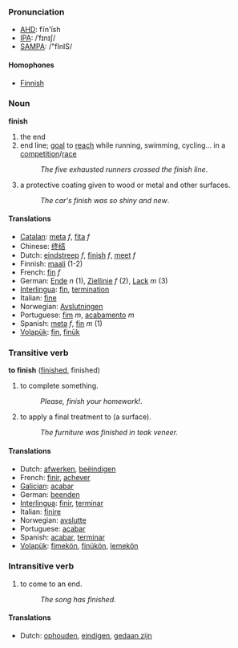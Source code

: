 ===Pronunciation===
*[[w:AHD|AHD]]: fĭn'ĭsh
*[[w:IPA|IPA]]: /ˈfɪnɪʃ/
*[[w:SAMPA|SAMPA]]: /"fInIS/
====Homophones====
*[[Finnish]]

=== Noun ===
'''finish'''

# the end
# end line; [[goal]] to [[reach]] while running, swimming, cycling... in a [[competition]]/[[race]]
#:''The five exhausted runners crossed the finish line''.
#a protective coating given to wood or metal and other surfaces.
#:''The car's finish was so shiny and new''.

====Translations====
*[[Catalan]]: [[meta]] ''f'', [[fita]] ''f''
*Chinese: [[终结]]
*Dutch: [[eindstreep]] ''f'', [[finish]] ''f'', [[meet]] ''f''
*Finnish: [[maali]] (1-2)
*French: [[fin]] ''f''
*German: [[Ende]] ''n'' (1), [[Ziellinie]] ''f'' (2), [[Lack]] ''m'' (3)
*[[Interlingua]]: [[fin]], [[termination]]
*Italian: [[fine]]
*Norwegian: [[Avslutningen]]
*Portuguese: [[fim]] ''m'', [[acabamento]] ''m''
*Spanish: [[meta]] ''f'', [[fin]] ''m'' (1)
*[[Volapük]]: [[fin]], [[finük]]

=== Transitive verb ===
'''to finish''' ([[finished]], finished)

# to complete something.
#:''Please, finish your homework!''.
# to apply a final treatment to (a surface).
#:''The furniture was finished in teak veneer.''

==== Translations ====
*Dutch: [[afwerken]], [[beëindigen]]
*French: [[finir]], [[achever]]
*[[Galician]]: [[acabar]]
*German: [[beenden]]
*[[Interlingua]]: [[finir]], [[terminar]]
*Italian: [[finire]]
*Norwegian: [[avslutte]]
*Portuguese: [[acabar]]
*Spanish: [[acabar]], [[terminar]]
*[[Volapük]]: [[fimekön]], [[finükön]], [[lemekön]]

=== Intransitive verb ===

# to come to an end.
#:''The song has finished.''

==== Translations ====
*Dutch: [[ophouden]], [[eindigen]], [[gedaan zijn]]